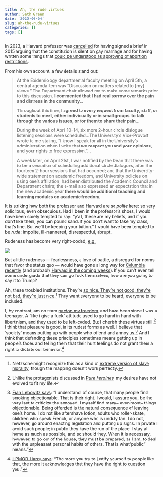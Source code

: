 ```yaml
---
title: Ah, the rude virtues
author: Seth Green
date: '2025-04-04'
slug: ah-the-rude-virtues
categories: []
tags: []
---
```


In 2023, a Harvard professor was [cancelled](https://www.thecollegefix.com/conservative-harvard-professor-describes-condemnation-for-views-on-marriage-abortion/) for having signed a brief in 2015 arguing that the constitution is silent on gay marriage and for having written some things that [could be understood as approving of abortion restrictions](https://jamanetwork.com/journals/jamapsychiatry/article-abstract/2799598).

From [his own account](https://www.sciencedirect.com/science/article/pii/S2590113323000226), a few details stand out:

> At the Epidemiology departmental faculty meeting on April 5th, a central agenda item was “Discussion on matters related to [my] views.” The Department chair allowed me to make some remarks prior to this discussion. **I commented that I had real sorrow over the pain and distress in the community**...
>
> Throughout this time, **I agreed to every request from faculty, staff, or students to meet, either individually or in small groups, to talk through the various issues, or for them to share their pain**...
>
> During the week of April 10–14, six more 2-hour circle dialogue listening sessions were scheduled...The University's Vice-Provost wrote to me stating, “I know I speak for all in the University's administration when I write that **we respect you and your opinions**, and your rights to free expression.”...
>
> A week later, on April 21st, I was notified by the Dean that there was to be a cessation of scheduling additional circle dialogues, after the fourteen 2-hour sessions that had occurred; and that the University-wide statement on academic freedom, and University policies on using one's affiliation, had been distributed the Academic Council and Department chairs; the e-mail also expressed an expectation that in the new academic year **there would be additional teaching and learning modules on academic freedom**.

It is striking how both the professor and Harvard are so *polite* here: so very solicitous, even obsequious. Had I been in the professor's shoes, I would have been sorely tempted to say: "y'all, these are my beliefs, and if you don't like them, you can pound sand. If you don't want to take my class, that's fine. But we'll be keeping your tuition." I would have been tempted to be *rude*: impolite, ill-mannered, disrespectful, abrupt.

Rudeness has become very right-coded, [e.g.](https://x.com/CathyYoung63/status/1907918499575738577)

![](images/rude-tweet.png)

But a little rudeness — fearlessness, a love of battle, a disregard for norms that favor the status quo — would have gone a long way for [Columbia recently](https://setharielgreen.com/blog/columbia-is-scared-of-discovery/) (and probably [Harvard in the coming weeks](https://www.nytimes.com/2025/04/01/us/republicans-harvard-funding.html)). If you can't even tell some undergrads that they can go fuck themselves, how are you going to say it to Trump?

Ah, these troubled institutions. They're [so nice. They're not good, they're not bad, they're just nice](https://youtu.be/W0XC2M465yU?si=RfkzFJ0QeKSAgdp2&t=84).[^1] They want everyone to be heard, everyone to be included.

[^1]: Nietzsche might recognize this as a kind of [extreme version of slave morality](https://www.gutenberg.org/files/52319/52319-h/52319-h.htm#:~:text=The%20revolt%20of%20the%20slaves%20in,we%20beautiful%20ones%2C%20we%20happy%20ones.%22), though the mapping doesn't work perfectly.

I, by contrast, am on team [pardon my freedom](https://www.youtube.com/watch?v=rrajuEyRLxs), and have been since I was a teenager. A "like i give a fuck" attitude used to go hand in hand with libertinism, and they used to be left-coded. But I cherish these virtues still.[^2] I think that pleasure is good, in its rudest forms as well. I believe that 'society' means putting up with people who offend and annoy us.[^3] And I think that defending these principles sometimes means getting up in people's faces and telling them that their hurt feelings do not grant them a right to dictate our behavior.[^4]

[^2]: Unlike the protagonists discussed in [P*ure heroines*](https://www.thewhitereview.org/reviews/jia-tolentinos-trick-mirror/)*,* my desires have not evolved to fit my life.

[^3]: [Fran Lebowitz says](https://bolstablog.wordpress.com/2008/11/20/smoke/#more-1614): "I understand, of course, that many people find smoking objectionable. That is their right. I would, I assure you, be the very last to criticize the annoyed. I myself find many-- even most-- things objectionable. Being offended is the natural consequence of leaving one's home. I do not like aftershave lotion, adults who roller-skate, children who speak French, or anyone who is unduly tan. I do not, however, go around enacting legislation and putting up signs. In private I avoid such people; in public they have the run of the place. I stay at home as much as possible, and so should they. When it is necessary, however, to go out of the house, they must be prepared, as I am, to deal with the unpleasant personal habits of others. That is what "public" means."

[^4]: [HPMOR-Harry says](https://hpmor.com/chapter/48): “The more you try to justify yourself to people like that, the more it acknowledges that they have the right to question you.”
